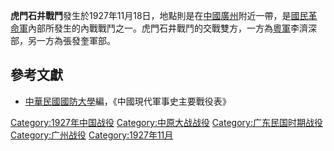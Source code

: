 {{Infobox Military Conflict|
campaign=|
image=|
caption=|
conflict=虎門石井戰鬥|
date=1927年11月18日|
place=[[中國|中國]]廣州附近|
result=張發奎攻佔虎門要塞及石井兵工廠，之後解散黃埔學生|
combatant1=粵軍李濟深|
combatant2=張發奎軍| 
commander1=[[李濟深|李濟深]] |
commander2=[[張發奎|張發奎]]|
strength1=|
strength2=|
casualties1=|
casualties2=|
}}
'''虎門石井戰鬥'''發生於1927年11月18日，地點則是在[[中國|中國]][[廣州|廣州]]附近一帶，是[[國民革命軍|國民革命軍]]內部所發生的內戰戰鬥之一。虎門石井戰鬥的交戰雙方，一方為[[粵軍|粵軍]]李濟深部，另一方為張發奎軍部。

==參考文獻==
*[[中華民國|中華民國]][[國防大學_(臺灣)|國防大學]]編，《中國現代軍事史主要戰役表》

{{中原大戰}}

{{战争小作品}}

[[Category:1927年中国战役|Category:1927年中国战役]]
[[Category:中原大战战役|Category:中原大战战役]]
[[Category:广东民国时期战役|Category:广东民国时期战役]]
[[Category:广州战役|Category:广州战役]]
[[Category:1927年11月|Category:1927年11月]]